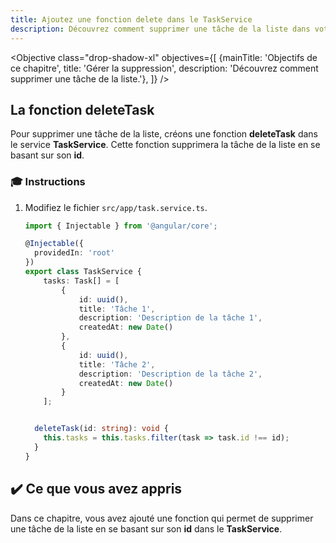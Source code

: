 ```yaml
---
title: Ajoutez une fonction delete dans le TaskService
description: Découvrez comment supprimer une tâche de la liste dans votre application Angular
---
```



<Objective class="drop-shadow-xl" objectives={[
{mainTitle: 'Objectifs de ce chapitre', title: 'Gérer la suppression', description: 'Découvrez comment supprimer une tâche de la liste.'},
]} />

## La fonction deleteTask

Pour supprimer une tâche de la liste, créons une fonction **deleteTask** dans le service **TaskService**.
Cette fonction supprimera la tâche de la liste en se basant sur son **id**.

### 🎓 Instructions

<Steps>

1. Modifiez le fichier `src/app/task.service.ts`.

   ```typescript ins={"Ajout de la fonction deleteTask": 22-25}
   import { Injectable } from '@angular/core';

   @Injectable({
     providedIn: 'root'
   })
   export class TaskService {
       tasks: Task[] = [
           {
               id: uuid(),
               title: 'Tâche 1',
               description: 'Description de la tâche 1',
               createdAt: new Date()
           },
           {
               id: uuid(),
               title: 'Tâche 2',
               description: 'Description de la tâche 2',
               createdAt: new Date()
           }
       ];


     deleteTask(id: string): void {
       this.tasks = this.tasks.filter(task => task.id !== id);
     }
   }
   ```

</Steps>

## ✔️ Ce que vous avez appris

Dans ce chapitre, vous avez ajouté une fonction qui permet de supprimer une tâche de la liste en se basant sur son **id** dans le **TaskService**.
